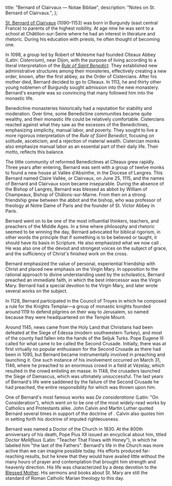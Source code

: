   title: "Bernard of Clairvaux — Notae Bibliae",
  description: "Notes on St. Bernard of Clairvaux.",
};

<Initial text="Bernard of Clairvaux" />

[St. Bernard of Clairvaux](/glossary/names#bernard) (1090–1153) was born in Burgundy (east central France) to parents of the highest nobility. At age nine he was sent to a school at Châtillon-sur-Seine where he had an interest in literature and rhetoric. During his education with priests, he often thought of becoming one.

In 1098, a group led by Robert of Molesme had founded Cîteaux Abbey (Latin: *Cistercium*), near Dijon, with the purpose of living according to a literal interpretation of the *[Rule of Saint Benedict](/people/saints/medieval/benedict-of-nursia)*. They established new administrative structures among their monsteries, effectively creating a new order, known, after the first abbey, as the Order of Cistercians. After his mother died, Bernard decided to go to Cîteaux. In 1113, he and thirty other young noblemen of Burgundy sought admission into the new monastery. Bernard's example was so convincing that many followed him into the monastic life.

Benedictine monasteries historically had a reputation for stability and moderation. Over time, some Benedictine communities became quite wealthy, and their monastic life could be relatively comfortable. Cistercians reacted against what they saw as the excesses of the Benedictines, emphasizing simplicity, manual labor, and poverty. They sought to live a more rigorous interpretation of the *Rule of Saint Benedict*, focusing on solitude, asceticism, and a rejection of material wealth. Cistercian monks also emphasize manual labor as an essential part of their daily life. Their motto, *<Definition lang="latin" anchor="ora-et-labora" text="Ora et labora" />* reflects this balance.

The little community of reformed Benedictines at Cîteaux grew rapidly. Three years after entering, Bernard was sent with a group of twelve monks to found a new house at Vallée d'Absinthe, in the Diocese of Langres. This Bernard named Claire Vallée, or Clairvaux, on June 25, 1115, and the names of Bernard and Clairvaux soon became inseparable. During the absence of the Bishop of Langres, Bernard was blessed as abbot by William of Champeaux, Bishop of Châlons-sur-Marne. From then on a strong friendship grew between the abbot and the bishop, who was professor of theology at Notre Dame of Paris and the founder of St. Victor Abbey in Paris.

Bernard went on to be one of the most influential thinkers, teachers, and preachers of the Middle Ages. In a time where philosophy and rhetoric seemed to be winning the day, Bernard advocated for biblical rigorism, in other words the principle that if something is to be believed or taught, it should have its basis in Scripture. He also emphasized what we now call *<Definition lang="latin" anchor="lectio-divina" text="Lectio Divina" />*. He was also one of the devout and strongest voices on the subject of grace, and the sufficiency of Christ's finished work on the cross.

Bernard emphasized the value of personal, experiential friendship with Christ and placed new emphasis on the Virgin Mary. In opposition to the rational approach to divine understanding used by the scholastics, Bernard preached an immediate faith, in which the best intercessor was the Virgin Mary. Bernard had a special devotion to the Virgin Mary, and later wrote several works on the subject.

In 1128, Bernard participated in the Council of Troyes in which he composed a rule for the Knights Templar—a group of monastic knights founded around 1119 to defend pilgrims on their way to Jerusalem, so named because they were headquartered on the Temple Mount.

Around 1145, news came from the Holy Land that Christians had been defeated at the Siege of Edessa (modern southwestern Turkey), and most of the county had fallen into the hands of the Seljuk Turks. Pope Eugene III called for what came to be called the Second Crusade. Initially, there was at first virtually no popular enthusiasm for the Second Crusade as there had been in 1095, but Bernard became instrumentally involved in preaching and launching it. One such instance of his involvement occurred on March 31, 1146, where he preached to an enormous crowd in a field at Vézelay, which resulted in the crowd enlisting en masse. In 1148, the crusaders launched the Siege of Damascus, which was ultimately unsuccessful. The last years of Bernard's life were saddened by the failure of the Second Crusade he had preached, the entire responsibility for which was thrown upon him.

One of Bernard's most famous works was *De consideratione* (Latin: "On Consideration"), which went on to be one of the most widely-read works by Catholics and Protestants alike. John Calvin and Martin Luther quoted Bernard several times in support of the doctrine of *<Definition lang="latin" anchor="sola-fide" text="Sola Fide" />*. Calvin also quotes him in setting forth his doctrine of imputed righteousness.

Bernard was named a Doctor of the Church in 1830. At the 800th anniversary of his death, Pope Pius XII issued an encyclical about him, titled *Doctor Mellifluus* (Latin: "Teacher That Flows with Honey"), in which he labeled him "the last of the Fathers". Bernard's life in the Church was more active than we can imagine possible today. His efforts produced far-reaching results, but he knew that they would have availed little without the many hours of prayer and contemplation that brought him strength and heavenly direction. His life was characterized by a deep devotion to the [Blessed Mother](/people/saints/biblical/mary). His sermons and books about St. Mary are still the standard of Roman Catholic Marian theology to this day.
